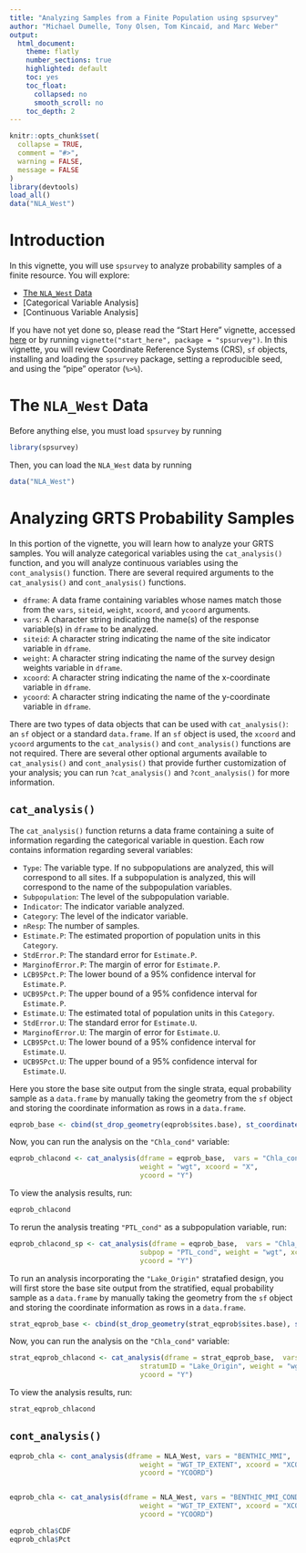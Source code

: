 ```yaml
---
title: "Analyzing Samples from a Finite Population using spsurvey"
author: "Michael Dumelle, Tony Olsen, Tom Kincaid, and Marc Weber"
output: 
  html_document:
    theme: flatly
    number_sections: true
    highlighted: default 
    toc: yes
    toc_float:
      collapsed: no
      smooth_scroll: no
    toc_depth: 2
---
```


```r
knitr::opts_chunk$set(
  collapse = TRUE,
  comment = "#>", 
  warning = FALSE, 
  message = FALSE
)
library(devtools)
load_all()
data("NLA_West")
```


# Introduction

In this vignette, you will use `spsurvey` to analyze probability samples of a finite resource. You will explore:

* [The `NLA_West` Data]
* [Categorical Variable Analysis]
* [Continuous Variable Analysis]

If you have not yet done so, please read the "Start Here" vignette, accessed [here](dummy link for now) or by running `vignette("start_here", package = "spsurvey")`. In this vignette, you will review Coordinate Reference Systems (CRS), `sf` objects, installing and loading the `spsurvey` package, setting a reproducible seed, and using the "pipe" operator (`%>%`).

# The `NLA_West` Data

Before anything else, you must load `spsurvey` by running
```r
library(spsurvey)
```

Then, you can load the `NLA_West` data by running 
```r
data("NLA_West")
```


# Analyzing GRTS Probability Samples

In this portion of the vignette, you will learn how to analyze your GRTS samples. You will analyze categorical variables using the `cat_analysis()` function, and you will analyze continuous variables using the `cont_analysis()` function. There are several required arguments to the `cat_analysis()` and `cont_analysis()` functions.

* `dframe`: A data frame containing variables whose names match those from the `vars`, `siteid`, `weight`, `xcoord`, and `ycoord` arguments.
* `vars`: A character string indicating the name(s) of the response variable(s) in `dframe` to be analyzed.
* `siteid`: A character string indicating the name of the site indicator variable in `dframe`.
* `weight`: A character string indicating the name of the survey design weights variable in `dframe`.
* `xcoord`: A character string indicating the name of the x-coordinate variable in `dframe`.
* `ycoord`: A character string indicating the name of the y-coordinate variable in `dframe`.

There are two types of data objects that can be used with `cat_analysis()`: an `sf` object or a standard `data.frame`. If an `sf` object is used, the `xcoord` and `ycoord` arguments to the `cat_analysis()` and `cont_analysis()` functions are not required. There are several other optional arguments available to `cat_analysis()` and `cont_analysis()` that provide further customization of your analysis; you can run `?cat_analysis()` and `?cont_analysis()` for more information.

## `cat_analysis()`

The `cat_analysis()` function returns a data frame containing a suite of information regarding the categorical variable in question. Each row contains information regarding several variables:

* `Type`: The variable type. If no subpopulations are analyzed, this will correspond to all sites. If a subpopulation is analyzed, this will correspond to the name of the subpopulation variables.
* `Subpopulation`: The level of the subpopulation variable.
* `Indicator`: The indicator variable analyzed.
* `Category`: The level of the indicator variable.
* `nResp`: The number of samples.
* `Estimate.P`: The estimated proportion of population units in this `Category`.
* `StdError.P`:  The standard error for `Estimate.P`.
* `MarginofError.P`: The margin of error for `Estimate.P`.
* `LCB95Pct.P`: The lower bound of a 95% confidence interval for `Estimate.P`.
* `UCB95Pct.P`: The upper bound of a 95% confidence interval for `Estimate.P`.
* `Estimate.U`: The estimated total of population units in this `Category`.
* `StdError.U`:  The standard error for `Estimate.U`.
* `MarginofError.U`: The margin of error for `Estimate.U`.
* `LCB95Pct.U`: The lower bound of a 95% confidence interval for `Estimate.U`.
* `UCB95Pct.U`: The upper bound of a 95% confidence interval for `Estimate.U`.

Here you store the base site output from the single strata, equal probability sample as a `data.frame` by manually taking the geometry from the `sf` object and storing the coordinate information as rows in a `data.frame`. 
```r
eqprob_base <- cbind(st_drop_geometry(eqprob$sites.base), st_coordinates(eqprob$sites.base))
```

Now, you can run the analysis on the `"Chla_cond"` variable:
```r
eqprob_chlacond <- cat_analysis(dframe = eqprob_base,  vars = "Chla_cond", siteID = "siteID",
                                weight = "wgt", xcoord = "X", 
                                ycoord = "Y")
```

To view the analysis results, run:
```r
eqprob_chlacond
```

To rerun the analysis treating `"PTL_cond"` as a subpopulation variable, run:
```r
eqprob_chlacond_sp <- cat_analysis(dframe = eqprob_base,  vars = "Chla_cond", siteID = "siteID",
                                subpop = "PTL_cond", weight = "wgt", xcoord = "X", 
                                ycoord = "Y")
```

To run an analysis incorporating the `"Lake_Origin"` stratafied design, you will first store the base site output from the stratified, equal probability sample as a `data.frame` by manually taking the geometry from the `sf` object and storing the coordinate information as rows in a `data.frame`. 
```r
strat_eqprob_base <- cbind(st_drop_geometry(strat_eqprob$sites.base), st_coordinates(strat_eqprob$sites.base))
```

Now, you can run the analysis on the `"Chla_cond"` variable:
```r
strat_eqprob_chlacond <- cat_analysis(dframe = strat_eqprob_base,  vars = "Chla_cond", siteID = "siteID",
                                stratumID = "Lake_Origin", weight = "wgt", xcoord = "X", 
                                ycoord = "Y")
```

To view the analysis results, run:
```r
strat_eqprob_chlacond
```


## `cont_analysis()`

```r
eqprob_chla <- cont_analysis(dframe = NLA_West, vars = "BENTHIC_MMI",
                                weight = "WGT_TP_EXTENT", xcoord = "XCOORD", siteID = "SITE_ID",
                                ycoord = "YCOORD")


eqprob_chla <- cat_analysis(dframe = NLA_West, vars = "BENTHIC_MMI_COND",
                                weight = "WGT_TP_EXTENT", xcoord = "XCOORD", siteID = "SITE_ID",
                                ycoord = "YCOORD")
```

```r
eqprob_chla$CDF
eqprob_chla$Pct
```
